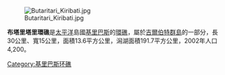 {{unreferenced|time=2020-02-01T18:05:53+00:00}}
[[Image:Butaritari_Kiribati.jpg|thumb]]

'''布塔里塔里環礁'''是[[太平洋|太平洋]]島國[[基里巴斯|基里巴斯]]的[[環礁|環礁]]，屬於[[吉爾伯特群島|吉爾伯特群島]]的一部分，長30公里、寬15公里，面積13.6平方公里，潟湖面積191.7平方公里，2002年人口4,200。

{{coord|3|10|04|N|172|49|33|E|display=title|region:KI-G_type:isle_source:dewiki}}

[[Category:基里巴斯环礁|Category:基里巴斯环礁]]